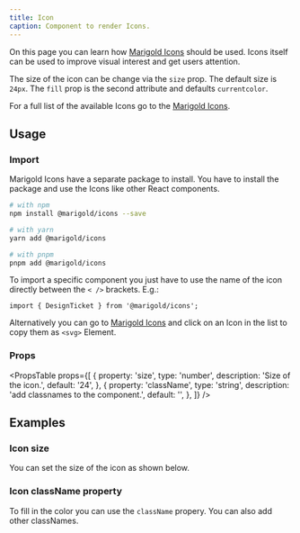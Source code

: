 ```yaml
---
title: Icon
caption: Component to render Icons.
---
```


On this page you can learn how [Marigold Icons](/concepts/icons/) should be used.
Icons itself can be used to improve visual interest and get users attention.

The size of the icon can be change via the `size` prop. The default size is `24px`.
The `fill` prop is the second attribute and defaults `currentcolor`.

For a full list of the available Icons go to the [Marigold Icons](/concepts/icons/).

## Usage

### Import

Marigold Icons have a separate package to install.
You have to install the package and use the Icons like other React components.

```bash
# with npm
npm install @marigold/icons --save

# with yarn
yarn add @marigold/icons

# with pnpm
pnpm add @marigold/icons
```

To import a specific component you just have to use the name of the icon directly between the `< />` brackets. E.g.:

```tsx
import { DesignTicket } from '@marigold/icons';
```

Alternatively you can go to [Marigold Icons](/concepts/icons/) and click on an Icon in the list to copy them as `<svg>` Element.

### Props

<PropsTable
  props={[
    {
      property: 'size',
      type: 'number',
      description: 'Size of the icon.',
      default: '24',
    },
    {
      property: 'className',
      type: 'string',
      description: 'add classnames to the component.',
      default: '',
    },
  ]}
/>

## Examples

### Icon size

You can set the size of the icon as shown below.

<ComponentDemo file="./icon-size.demo.tsx" />

### Icon className property

To fill in the color you can use the `className` propery. You can also add other classNames.

<ComponentDemo file="./icon-fill.demo.tsx" />

